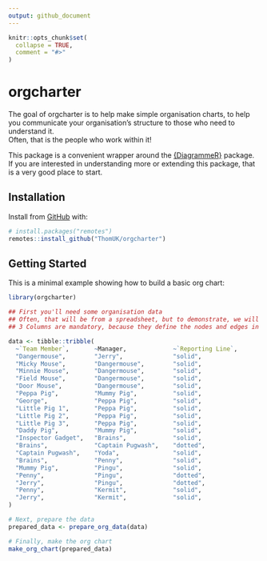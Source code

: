 ```yaml
---
output: github_document
---
```


<!-- README.md is generated from README.Rmd. Please edit that file -->

```r
knitr::opts_chunk$set(
  collapse = TRUE,
  comment = "#>"
)
```

# orgcharter

<!-- badges: start -->
<!-- badges: end -->

The goal of orgcharter is to help make simple organisation charts, to help you communicate your organisation's structure to those who need to understand it.  
Often, that is the people who work within it!

This package is a convenient wrapper around the [{DiagrammeR}](https://github.com/rich-iannone/DiagrammeR) package.  If you are interested in understanding more or extending this package, that is a very good place to start.  

## Installation

Install from [GitHub](https://github.com/) with:

```r
# install.packages("remotes")
remotes::install_github("ThomUK/orgcharter")
```

## Getting Started

This is a minimal example showing how to build a basic org chart:

```r
library(orgcharter)

## First you'll need some organisation data
## Often, that will be from a spreadsheet, but to demonstrate, we will do it in code
## 3 Columns are mandatory, because they define the nodes and edges in the chart

data <- tibble::tribble(
  ~`Team Member`,       ~Manager,             ~`Reporting Line`,
  "Dangermouse",        "Jerry",              "solid",
  "Micky Mouse",        "Dangermouse",        "solid",
  "Minnie Mouse",       "Dangermouse",        "solid",
  "Field Mouse",        "Dangermouse",        "solid",
  "Door Mouse",         "Dangermouse",        "solid",
  "Peppa Pig",          "Mummy Pig",          "solid",
  "George",             "Peppa Pig",          "solid",
  "Little Pig 1",       "Peppa Pig",          "solid",
  "Little Pig 2",       "Peppa Pig",          "solid",
  "Little Pig 3",       "Peppa Pig",          "solid",
  "Daddy Pig",          "Mummy Pig",          "solid",
  "Inspector Gadget",   "Brains",             "solid",
  "Brains",             "Captain Pugwash",    "dotted",
  "Captain Pugwash",    "Yoda",               "solid",
  "Brains",             "Penny",              "solid",
  "Mummy Pig",          "Pingu",              "solid",
  "Penny",              "Pingu",              "dotted",
  "Jerry",              "Pingu",              "dotted",
  "Penny",              "Kermit",             "solid",
  "Jerry",              "Kermit",             "solid",
)

# Next, prepare the data
prepared_data <- prepare_org_data(data)

# Finally, make the org chart
make_org_chart(prepared_data)

```
